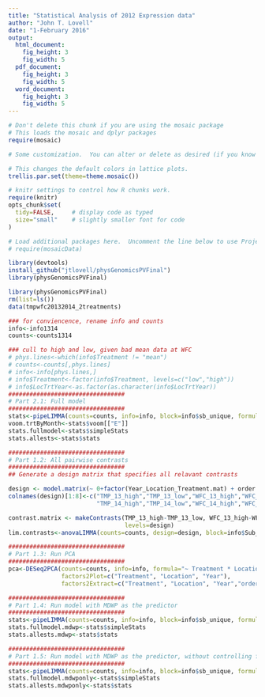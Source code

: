 ```yaml
---
title: "Statistical Analysis of 2012 Expression data"
author: "John T. Lovell"
date: "1-February 2016"
output:
  html_document:
    fig_height: 3
    fig_width: 5
  pdf_document:
    fig_height: 3
    fig_width: 5
  word_document:
    fig_height: 3
    fig_width: 5
---
```



```r
# Don't delete this chunk if you are using the mosaic package
# This loads the mosaic and dplyr packages
require(mosaic)
```

```r
# Some customization.  You can alter or delete as desired (if you know what you are doing).

# This changes the default colors in lattice plots.
trellis.par.set(theme=theme.mosaic())  

# knitr settings to control how R chunks work.
require(knitr)
opts_chunk$set(
  tidy=FALSE,     # display code as typed
  size="small"    # slightly smaller font for code
)
```

```r
# Load additional packages here.  Uncomment the line below to use Project MOSAIC data sets.
# require(mosaicData)   
```

```r
library(devtools)
install_github("jtlovell/physGenomicsPVFinal")
library(physGenomicsPVFinal)
```

```r
library(physGenomicsPVFinal)
rm(list=ls())
data(tmpwfc20132014_2treatments)

### for conviencence, rename info and counts
info<-info1314
counts<-counts1314

### cull to high and low, given bad mean data at WFC
# phys.lines<-which(info$Treatment != "mean")
# counts<-counts[,phys.lines]
# info<-info[phys.lines,]
# info$Treatment<-factor(info$Treatment, levels=c("low","high"))
# info$LocTrtYear<-as.factor(as.character(info$LocTrtYear))
#################################
# Part 2.1: Full model
#################################
stats<-pipeLIMMA(counts=counts, info=info, block=info$sb_unique, formula="~ Treatment * Location + Year + order")
voom.trtByMonth<-stats$voom[["E"]]
stats.fullmodel<-stats$simpleStats
stats.allests<-stats$stats

#################################
# Part 1.2: All pairwise contrasts
#################################
## Generate a design matrix that specifies all relavant contrasts

design <- model.matrix(~ 0+factor(Year_Location_Treatment.mat) + order , data=info)
colnames(design)[1:8]<-c("TMP_13_high","TMP_13_low","WFC_13_high","WFC_13_low",
                         "TMP_14_high","TMP_14_low","WFC_14_high","WFC_14_low")

contrast.matrix <- makeContrasts(TMP_13_high-TMP_13_low, WFC_13_high-WFC_13_low, TMP_14_high-TMP_14_low, WFC_14_high-WFC_14_low,
                                 levels=design)
lim.contrasts<-anovaLIMMA(counts=counts, design=design, block=info$Sub_Block, contrast.matrix=contrast.matrix)

#################################
# Part 1.3: Run PCA
#################################
pca<-DESeq2PCA(counts=counts, info=info, formula="~ Treatment * Location + Year + order",
               factors2Plot=c("Treatment", "Location", "Year"),
               factors2Extract=c("Treatment", "Location", "Year","order","MDWP", "PDWP","ID"))

#################################
# Part 1.4: Run model with MDWP as the predictor
#################################
stats<-pipeLIMMA(counts=counts, info=info, block=info$sb_unique, formula="~ MDWP * Location + Year + order")
stats.fullmodel.mdwp<-stats$simpleStats
stats.allests.mdwp<-stats$stats

#################################
# Part 1.5: Run model with MDWP as the predictor, without controlling for location or year
#################################
stats<-pipeLIMMA(counts=counts, info=info, block=info$sb_unique, formula="~ MDWP + order")
stats.fullmodel.mdwponly<-stats$simpleStats
stats.allests.mdwponly<-stats$stats
```
